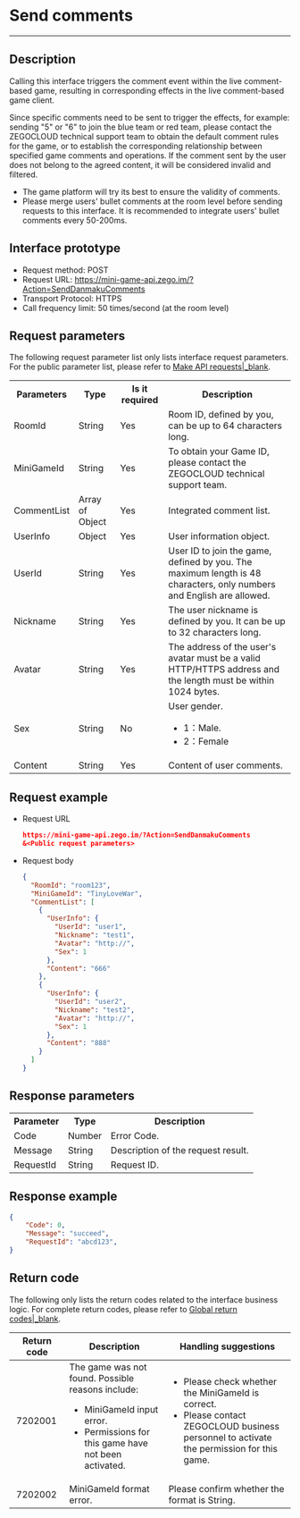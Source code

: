# Send comments

- - -

## Description

Calling this interface triggers the comment event within the live comment-based game, resulting in corresponding effects in the live comment-based game client.

Since specific comments need to be sent to trigger the effects, for example: sending "5" or "6" to join the blue team or red team, please contact the ZEGOCLOUD technical support team to obtain the default comment rules for the game, or to establish the corresponding relationship between specified game comments and operations. If the comment sent by the user does not belong to the agreed content, it will be considered invalid and filtered.

<Note title="Note">

- The game platform will try its best to ensure the validity of comments.
- Please merge users' bullet comments at the room level before sending requests to this interface. It is recommended to integrate users'  bullet comments every 50-200ms.

</Note>

##  Interface prototype


- Request method: POST
- Request URL: https://mini-game-api.zego.im/?Action=SendDanmakuComments
- Transport Protocol: HTTPS
- Call frequency limit: 50 times/second (at the room level)

## Request parameters

The following request parameter list only lists interface request parameters. For the public parameter list, please refer to [Make API requests\|_blank](!ZegoMiniGameEngine-Making_API_Requests#2_1).

<table class="collapsible-table" >
  
<tbody><tr data-row-level="1">
<th>Parameters</th>
<th>Type</th>
<th>Is it required</th>
<th>Description</th>
</tr>
<tr data-row-level="2">
<td>RoomId</td>
<td>String</td>
<td>Yes</td>
<td>Room ID, defined by you, can be up to 64 characters long.</td>
</tr>
<tr data-row-level="3">
<td>MiniGameId</td>
<td>String</td>
<td>Yes</td>
<td>To obtain your Game ID, please contact the ZEGOCLOUD technical support team.</td>
</tr>
<tr data-row-level="4" data-row-child="true">
<td>CommentList</td>
<td>Array of Object</td>
<td>Yes</td>
<td>Integrated comment list.</td>
</tr>
<tr data-row-level="4-1" data-row-child="true">
<td>UserInfo</td>
<td>Object</td>
<td>Yes</td>
<td>User information object.</td>
</tr>
<tr data-row-level="4-1-1">
<td>UserId</td>
<td>String</td>
<td>Yes</td>
<td>User ID to join the game, defined by you. The maximum length is 48 characters, only numbers and English are allowed.</td>
</tr>
<tr data-row-level="4-1-2">
<td>Nickname</td>
<td>String</td>
<td>Yes</td>
<td>The user nickname is defined by you. It can be up to 32 characters long.</td>
</tr>
<tr data-row-level="4-1-3">
<td>Avatar</td>
<td>String</td>
<td>Yes</td>
<td>The address of the user's avatar must be a valid HTTP/HTTPS address and the length must be within 1024 bytes.</td>
</tr>
<tr data-row-level="4-1-4">
<td>Sex</td>
<td>String</td>
<td>No</td>
<td>User gender.<ul><li>1：Male.</li><li>2：Female</li></ul></td>
</tr>
<tr data-row-level="4-2">
<td>Content</td>
<td>String</td>
<td>Yes</td>
<td>Content of user comments.</td>
</tr>
</tbody></table>


## Request example

- Request URL
  
    ```json
    https://mini-game-api.zego.im/?Action=SendDanmakuComments
    &<Public request parameters>
    ```

- Request body
  
    ```json
    {
      "RoomId": "room123",
      "MiniGameId": "TinyLoveWar",
      "CommentList": [
        {
          "UserInfo": {
            "UserId": "user1",
            "Nickname": "test1",
            "Avatar": "http://",
            "Sex": 1
          },
          "Content": "666"
        },
        {
          "UserInfo": {
            "UserId": "user2",
            "Nickname": "test2",
            "Avatar": "http://",
            "Sex": 1
          },
          "Content": "888"
        }
      ]
    }
    ```

## Response parameters

<table>
  
<tbody><tr data-row-level="1">
<th>Parameter</th>
<th>Type</th>
<th>Description</th>
</tr>
<tr data-row-level="2">
<td>Code</td>
<td>Number</td>
<td>Error Code.</td>
</tr>
<tr data-row-level="3">
<td>Message</td>
<td>String</td>
<td>Description of the request result.</td>
</tr>
<tr data-row-level="4">
<td>RequestId</td>
<td>String</td>
<td>Request ID.</td>
</tr>
</tbody></table>

## Response example
```json
{
    "Code": 0,
    "Message": "succeed",
    "RequestId": "abcd123",
}
```

## Return code

The following only lists the return codes related to the interface business logic. For complete return codes, please refer to [Global return codes\|_blank](!ZegoMiniGameEngine-Return_Codes).

| Return code |  Description | Handling suggestions |
| -- | -- | -- |
| 7202001 |  The game was not found. Possible reasons include:<ul><li>MiniGameId input error.</li><li>Permissions for this game have not been activated.</li> | <ul><li>Please check whether the MiniGameId is correct.</li><li>Please contact ZEGOCLOUD business personnel to activate the permission for this game.</li></ul> |
| 7202002 |  MiniGameId format error. | Please confirm whether the format is String. |
